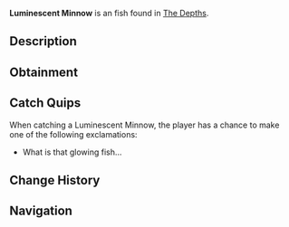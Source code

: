 {{FishInfobox
|image          = Luminescent Minnow.png
|rarity         = Unusual
|sea            = First Sea
|location       = [[The Depths]]
|sublocation    = 
|sources        = Fishing Rod
|radar_location = 
|xp             = 30
|weather        = 
|time           = Night
|season         = Spring
|bait           = Seaweed
|base_weight    = 0.8
|base_value     = 120
|weight_range   = 0.6
|base_chance    = 60
|base_resil     = 80
}}
'''Luminescent Minnow''' is an {{Rarity|Unusual}} fish found in [[The Depths]].

== Description ==
{{Description|A tiny, glowing fish that sparkles like a gem, illuminating the dark waters.|Bestiary Entry}}

== Obtainment ==
{{Description|Found in shallow caves under glowing coral clusters.|Bestiary Hint}}
{{Fish Availability|
The Depths
The Depths/Absolute Darkness
|top_rods      = 
Astralhook Rod\147568.22\170342.96;
Ethereal Prism Rod\146824.73\227552.25;
Leviathan's Fang Rod\142796.21\193955.59;
No-Life Rod\142263.3\142263.3;
Fast Rod\141677.84\141677.84;
Flimsy Rod\111830.49\107897.05;
Training Rod\141570.36\178263.09;
Magnet Rod\91587.61\88111.07;
Kraken Rod\120369.5\177407.81;
Seraphic Rod\141502.55\141502.55;
Challenger's Rod\129519.05\129519.05;
Rod Of The Forgotten Fang\129211.72\129211.72;
Depthseeker Rod\128687.94\110470.66;
Avalanche Rod\127628.08\99158.69;
Verdant Shear Rod\127050.64\120861.3;
Blazebringer Rod\121954.88\113945.84;
Zeus Rod\121147.39\120772.6;
Volcanic Rod\118324.09\91648.49;
Rod Of The Depths\117521.41\117521.41;
Trident Rod\116715.55\99570.35;
Free Spirit Rod\115038.09\99393.34;
Rod Of The Exalted One\113343.81\135311.23;
Steady Rod\68097.44\42688.12
|recommended   = Ethereal Prism Rod
}}

== Catch Quips ==
When catching a Luminescent Minnow, the player has a chance to make one of the following exclamations:
* What is that glowing fish...

== Change History ==
{{Change History|{{subst:Current Version}}}}

== Navigation ==
{{Fish Navbox|The Depths}}